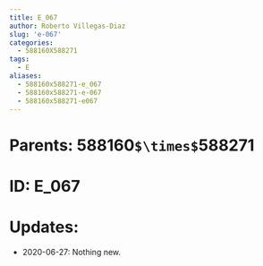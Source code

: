 ```yaml
---
title: E_067
author: Roberto Villegas-Diaz
slug: 'e-067'
categories:
  - 588160X588271
tags:
  - E
aliases:
  - 588160x588271-e_067
  - 588160x588271-e-067
  - 588160x588271-e067
---
```


# **Parents**: 588160`$\times$`588271
# **ID**: E_067
# **Updates**: 
 - 2020-06-27: Nothing new.
